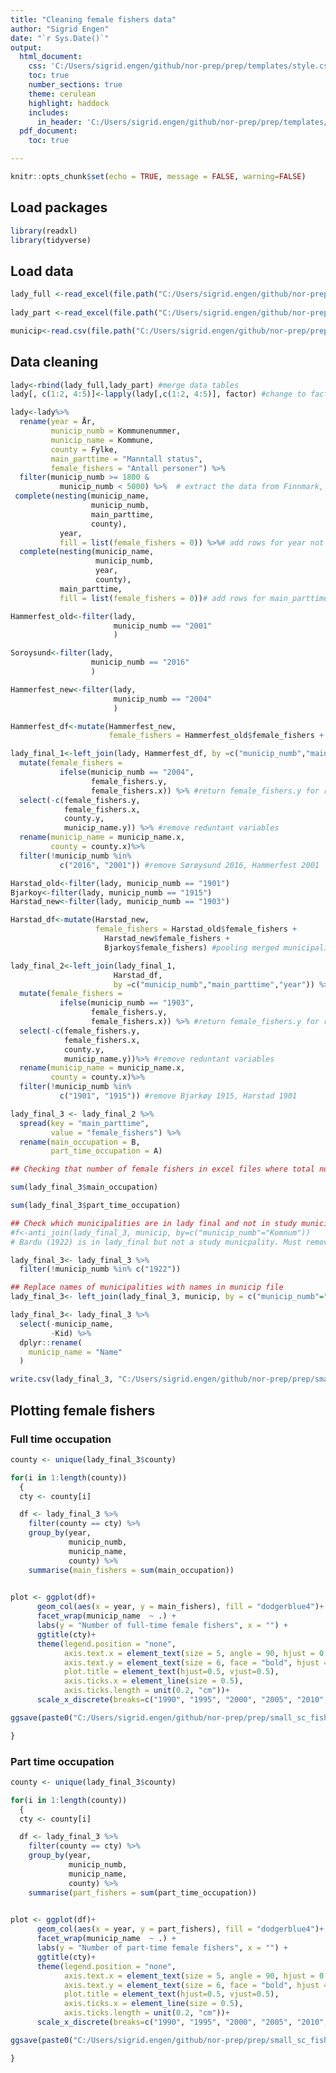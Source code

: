 ```yaml
---
title: "Cleaning female fishers data"
author: "Sigrid Engen"
date: "`r Sys.Date()`"
output:
  html_document:
    css: 'C:/Users/sigrid.engen/github/nor-prep/prep/templates/style.css'
    toc: true
    number_sections: true
    theme: cerulean
    highlight: haddock
    includes: 
      in_header: 'C:/Users/sigrid.engen/github/nor-prep/prep/templates/norway_banner.html'
  pdf_document:
    toc: true

---
```

```r
knitr::opts_chunk$set(echo = TRUE, message = FALSE, warning=FALSE)
```

## Load packages
```r
library(readxl)
library(tidyverse)
```

## Load data
```r
lady_full <-read_excel(file.path("C:/Users/sigrid.engen/github/nor-prep/prep/small_sc_fisheries/data/Female_full_time_employed_fishers1990_2019.xlsx"), col_types = c("guess", "skip", "guess", "numeric", "guess", "guess","numeric"))
                       
lady_part <-read_excel(file.path("C:/Users/sigrid.engen/github/nor-prep/prep/small_sc_fisheries/data/Female_part_time_employed_fishers1990_2019.xlsx"), col_types = c("guess", "skip", "guess", "numeric", "guess", "guess","numeric"))

municip<-read.csv(file.path("C:/Users/sigrid.engen/github/nor-prep/prep/administrative/komlist.csv"), sep=";")
```

## Data cleaning
```r
lady<-rbind(lady_full,lady_part) #merge data tables 
lady[, c(1:2, 4:5)]<-lapply(lady[,c(1:2, 4:5)], factor) #change to factors

lady<-lady%>% 
  rename(year = År, 
         municip_numb = Kommunenummer,
         municip_name = Kommune,
         county = Fylke,
         main_parttime = "Manntall status", 
         female_fishers = "Antall personer") %>%
  filter(municip_numb >= 1800 & 
           municip_numb < 5000) %>%  # extract the data from Finnmark, Troms, Nordland
 complete(nesting(municip_name, 
                  municip_numb, 
                  main_parttime, 
                  county), 
           year, 
           fill = list(female_fishers = 0)) %>%# add rows for year not included
  complete(nesting(municip_name, 
                   municip_numb, 
                   year, 
                   county), 
           main_parttime, 
           fill = list(female_fishers = 0))# add rows for main_parttime not included

Hammerfest_old<-filter(lady, 
                       municip_numb == "2001"
                       )

Soroysund<-filter(lady, 
                  municip_numb == "2016"
                  )

Hammerfest_new<-filter(lady, 
                       municip_numb == "2004"
                       ) 

Hammerfest_df<-mutate(Hammerfest_new, 
                      female_fishers = Hammerfest_old$female_fishers + Hammerfest_new$female_fishers + Soroysund$female_fishers) #pooling merged municipalities

lady_final_1<-left_join(lady, Hammerfest_df, by =c("municip_numb","main_parttime","year")) %>%
  mutate(female_fishers = 
           ifelse(municip_numb == "2004", 
                  female_fishers.y, 
                  female_fishers.x)) %>% #return female_fishers.y for rows with Hammerfest 2004 & female_fishers.x if not
  select(-c(female_fishers.y, 
            female_fishers.x, 
            county.y, 
            municip_name.y)) %>% #remove reduntant variables
  rename(municip_name = municip_name.x,
         county = county.x)%>%
  filter(!municip_numb %in% 
           c("2016", "2001")) #remove Sørøysund 2016, Hammerfest 2001 

Harstad_old<-filter(lady, municip_numb == "1901")
Bjarkoy<-filter(lady, municip_numb == "1915")
Harstad_new<-filter(lady, municip_numb == "1903") 

Harstad_df<-mutate(Harstad_new, 
                   female_fishers = Harstad_old$female_fishers + 
                     Harstad_new$female_fishers + 
                     Bjarkoy$female_fishers) #pooling merged municipalities

lady_final_2<-left_join(lady_final_1, 
                       Harstad_df, 
                       by =c("municip_numb","main_parttime","year")) %>%
  mutate(female_fishers = 
           ifelse(municip_numb == "1903", 
                  female_fishers.y, 
                  female_fishers.x)) %>% #return female_fishers.y for rows with Harstad 1903 & female_fishers.x if not
  select(-c(female_fishers.y, 
            female_fishers.x, 
            county.y, 
            municip_name.y))%>% #remove reduntant variables
  rename(municip_name = municip_name.x,
         county = county.x)%>%
  filter(!municip_numb %in% 
           c("1901", "1915")) #remove Bjarkøy 1915, Harstad 1901

lady_final_3 <- lady_final_2 %>%
  spread(key = "main_parttime", 
         value = "female_fishers") %>% 
  rename(main_occupation = B, 
         part_time_occupation = A)

## Checking that number of female fishers in excel files where total number of female fishers in the region over all years is 7131 (1957 main occupation and 5174 parttime)

sum(lady_final_3$main_occupation)

sum(lady_final_3$part_time_occupation)

## Check which municipalities are in lady final and not in study municipalities list
#f<-anti_join(lady_final_3, municip, by=c("municip_numb"="Komnum"))
# Bardu (1922) is in lady_final but not a study municpality. Must remove this municipality

lady_final_3<- lady_final_3 %>%
  filter(!municip_numb %in% c("1922"))

## Replace names of municipalities with names in municip file
lady_final_3<- left_join(lady_final_3, municip, by = c("municip_numb"="Komnum"))

lady_final_3<- lady_final_3 %>%
  select(-municip_name, 
         -Kid) %>%
  dplyr::rename(
    municip_name = "Name"
  )

write.csv(lady_final_3, "C:/Users/sigrid.engen/github/nor-prep/prep/small_sc_fisheries/data/number_parttime_fulltime_female_fishers.csv")
```

## Plotting female fishers
### Full time occupation
```r
county <- unique(lady_final_3$county) 

for(i in 1:length(county))
  {
  cty <- county[i]

  df <- lady_final_3 %>%
    filter(county == cty) %>% 
    group_by(year,
             municip_numb,
             municip_name,
             county) %>% 
    summarise(main_fishers = sum(main_occupation)) 

    
plot <- ggplot(df)+
      geom_col(aes(x = year, y = main_fishers), fill = "dodgerblue4")+
      facet_wrap(municip_name  ~ .) +
      labs(y = "Number of full-time female fishers", x = "") +
      ggtitle(cty)+
      theme(legend.position = "none", 
            axis.text.x = element_text(size = 5, angle = 90, hjust = 0.5, vjust = 0.5, face = "bold"),
            axis.text.y = element_text(size = 6, face = "bold", hjust = 0.5, vjust = 0.5, margin = margin(t = 0, r = 2, b = 0, l = 0)),
            plot.title = element_text(hjust=0.5, vjust=0.5),
            axis.ticks.x = element_line(size = 0.5),
            axis.ticks.length = unit(0.2, "cm"))+
      scale_x_discrete(breaks=c("1990", "1995", "2000", "2005", "2010", "2015", "2019"))

ggsave(paste0("C:/Users/sigrid.engen/github/nor-prep/prep/small_sc_fisheries/figs/female_fishers_fulltime", cty, ".pdf"), plot)

}
```

### Part time occupation
```r

county <- unique(lady_final_3$county) 

for(i in 1:length(county))
  {
  cty <- county[i]

  df <- lady_final_3 %>%
    filter(county == cty) %>% 
    group_by(year,
             municip_numb,
             municip_name,
             county) %>% 
    summarise(part_fishers = sum(part_time_occupation)) 

    
plot <- ggplot(df)+
      geom_col(aes(x = year, y = part_fishers), fill = "dodgerblue4")+
      facet_wrap(municip_name  ~ .) +
      labs(y = "Number of part-time female fishers", x = "") +
      ggtitle(cty)+
      theme(legend.position = "none", 
            axis.text.x = element_text(size = 5, angle = 90, hjust = 0.5, vjust = 0.5, face = "bold"),
            axis.text.y = element_text(size = 6, face = "bold", hjust = 0.5, vjust = 0.5, margin = margin(t = 0, r = 2, b = 0, l = 0)),
            plot.title = element_text(hjust=0.5, vjust=0.5),
            axis.ticks.x = element_line(size = 0.5),
            axis.ticks.length = unit(0.2, "cm"))+
      scale_x_discrete(breaks=c("1990", "1995", "2000", "2005", "2010", "2015", "2019"))

ggsave(paste0("C:/Users/sigrid.engen/github/nor-prep/prep/small_sc_fisheries/figs/female_fishers_parttime", cty, ".pdf"), plot)

}
```


